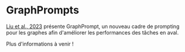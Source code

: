 # GraphPrompts

[Liu et al., 2023](https://arxiv.org/abs/2302.08043) présente GraphPrompt, un nouveau cadre de prompting pour les graphes afin d'améliorer les performances des tâches en aval.

Plus d'informations à venir !
